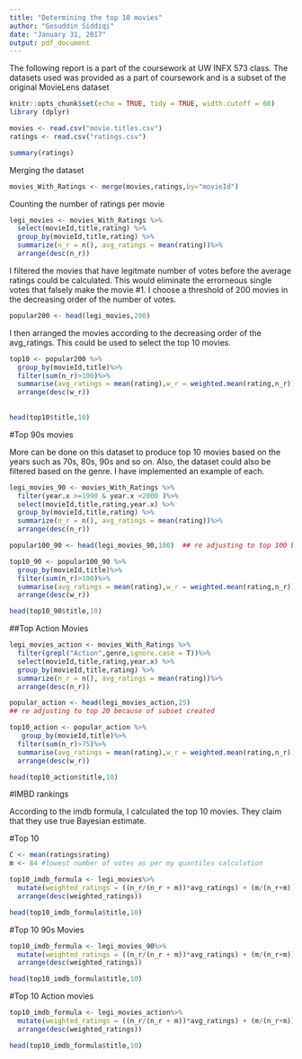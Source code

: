 ---
title: "Determining the top 10 movies"
author: "Gosuddin Siddiqi"
date: "January 31, 2017"
output: pdf_document
---

The following report is a part of the coursework at UW INFX 573 class. The datasets used was provided as a part of coursework and is a subset of the original MovieLens dataset

```{r setup, include=FALSE}
knitr::opts_chunk$set(echo = TRUE, tidy = TRUE, width.cutoff = 60)
library (dplyr)
```


```{r}
movies <- read.csv("movie.titles.csv")
ratings <- read.csv("ratings.csv")

summary(ratings)
```

Merging the dataset

```{r}
movies_With_Ratings <- merge(movies,ratings,by="movieId")

```

Counting the number of ratings per movie
```{r}

legi_movies <- movies_With_Ratings %>%
  select(movieId,title,rating) %>%
  group_by(movieId,title,rating) %>%
  summarize(n_r = n(), avg_ratings = mean(rating))%>%
  arrange(desc(n_r))


```

I filtered the movies that have legitmate number of votes before the average ratings could be calculated. This would eliminate the errorneous single votes that falsely make the movie #1. I choose a threshold of 200 movies in the decreasing order of the number of votes.

```{r}
popular200 <- head(legi_movies,200)
```

I then arranged the movies according to the decreasing order of the avg_ratings. This could be used to select the top 10 movies.

```{r}
top10 <- popular200 %>%
  group_by(movieId,title)%>%
  filter(sum(n_r)>100)%>%
  summarise(avg_ratings = mean(rating),w_r = weighted.mean(rating,n_r))%>%
  arrange(desc(w_r))
  
  
head(top10$title,10)

```


#Top 90s movies

More can be done on this dataset to produce top 10 movies based on the years such as 70s, 80s, 90s and so on. Also, the dataset could also be filtered based on the genre. 
I have implemented an example of each.

```{r}
legi_movies_90 <- movies_With_Ratings %>%
  filter(year.x >=1990 & year.x <2000 )%>%
  select(movieId,title,rating,year.x) %>%
  group_by(movieId,title,rating) %>%
  summarize(n_r = n(), avg_ratings = mean(rating))%>%
  arrange(desc(n_r))

popular100_90 <- head(legi_movies_90,100)  ## re adjusting to top 100 because of subset created

top10_90 <- popular100_90 %>%
  group_by(movieId,title)%>%
  filter(sum(n_r)>100)%>%
  summarise(avg_ratings = mean(rating),w_r = weighted.mean(rating,n_r))%>%
  arrange(desc(w_r))

head(top10_90$title,10)


```


##Top Action Movies

```{r}
legi_movies_action <- movies_With_Ratings %>%
  filter(grepl("Action",genre,ignore.case = T))%>%
  select(movieId,title,rating,year.x) %>%
  group_by(movieId,title,rating) %>%
  summarize(n_r = n(), avg_ratings = mean(rating))%>%
  arrange(desc(n_r))

popular_action <- head(legi_movies_action,25) 
## re adjusting to top 20 because of subset created

top10_action <- popular_action %>%
   group_by(movieId,title)%>%
  filter(sum(n_r)>75)%>%
  summarise(avg_ratings = mean(rating),w_r = weighted.mean(rating,n_r))%>%
  arrange(desc(w_r))

head(top10_action$title,10)

```


#IMBD rankings

According to the imdb formula, I calculated the top 10 movies. They claim that they use true Bayesian estimate.

#Top 10
```{r}
C <- mean(ratings$rating)
m <- 84 #lowest number of votes as per my quantiles calculation

top10_imdb_formula <- legi_movies%>%
  mutate(weighted_ratings = ((n_r/(n_r + m))*avg_ratings) + (m/(n_r+m))*C) %>%
  arrange(desc(weighted_ratings))

head(top10_imdb_formula$title,10)

```


#Top 10 90s Movies

```{r}


top10_imdb_formula <- legi_movies_90%>%
  mutate(weighted_ratings = ((n_r/(n_r + m))*avg_ratings) + (m/(n_r+m))*C) %>%
  arrange(desc(weighted_ratings))

head(top10_imdb_formula$title,10)

```


#Top 10 Action movies

```{r}
top10_imdb_formula <- legi_movies_action%>%
  mutate(weighted_ratings = ((n_r/(n_r + m))*avg_ratings) + (m/(n_r+m))*C) %>%
  arrange(desc(weighted_ratings))

head(top10_imdb_formula$title,10)

```

